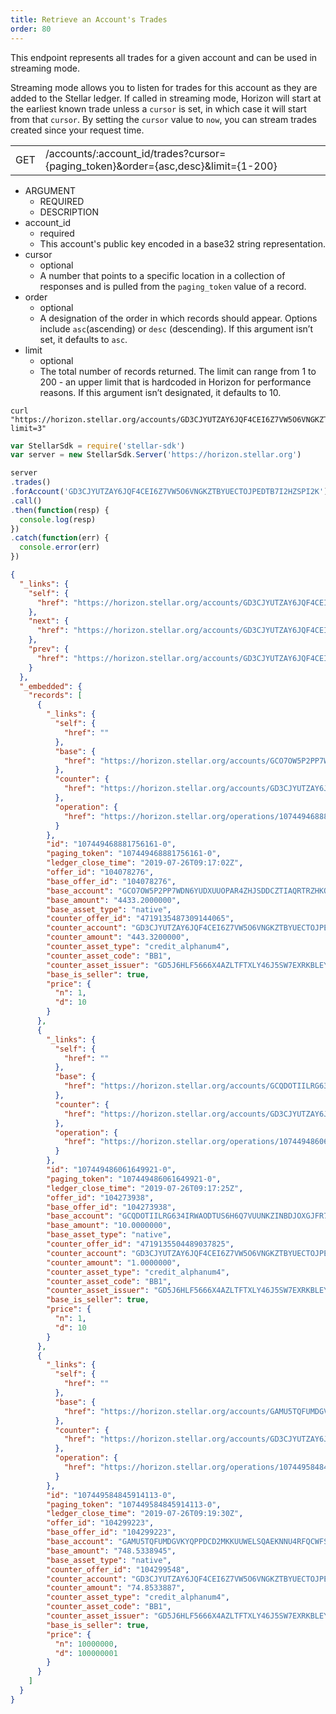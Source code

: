```yaml
---
title: Retrieve an Account's Trades
order: 80
---
```



This endpoint represents all trades for a given account and can be used in streaming mode.

Streaming mode allows you to listen for trades for this account as they are added to the Stellar ledger. If called in streaming mode, Horizon will start at the earliest known trade unless a `cursor` is set, in which case it will start from that `cursor`. By setting the `cursor` value to `now`, you can stream trades created since your request time.

<Endpoint>

|  |  |
| --- | --- |
| GET | /accounts/:account_id/trades?cursor={paging_token}&order={asc,desc}&limit={1-200} |

</Endpoint>

<AttributeTable>

- ARGUMENT
  - REQUIRED
  - DESCRIPTION
- account_id
  - required
  - This account's public key encoded in a base32 string representation.
- cursor
  - optional
  - A number that points to a specific location in a collection of responses and is pulled from the `paging_token` value of a record.
- order
  - optional
  - A designation of the order in which records should appear. Options include `asc`(ascending) or `desc` (descending). If this argument isn’t set, it defaults to `asc`.
- limit
  - optional
  - The total number of records returned. The limit can range from 1 to 200 - an upper limit that is hardcoded in Horizon for performance reasons. If this argument isn’t designated, it defaults to 10.

</AttributeTable>

<CodeExample title="Example Request">

```curl
curl "https://horizon.stellar.org/accounts/GD3CJYUTZAY6JQF4CEI6Z7VW5O6VNGKZTBYUECTOJPEDTB7I2HZSPI2K/trades?limit=3"
```

```JavaScript
var StellarSdk = require('stellar-sdk')
var server = new StellarSdk.Server('https://horizon.stellar.org')

server
.trades()
.forAccount('GD3CJYUTZAY6JQF4CEI6Z7VW5O6VNGKZTBYUECTOJPEDTB7I2HZSPI2K')
.call()
.then(function(resp) {
  console.log(resp)
})
.catch(function(err) {
  console.error(err)
})
```

</CodeExample>

<ExampleResponse title="Example Response">

```json
{
  "_links": {
    "self": {
      "href": "https://horizon.stellar.org/accounts/GD3CJYUTZAY6JQF4CEI6Z7VW5O6VNGKZTBYUECTOJPEDTB7I2HZSPI2K/trades?cursor=\u0026limit=3\u0026order=asc"
    },
    "next": {
      "href": "https://horizon.stellar.org/accounts/GD3CJYUTZAY6JQF4CEI6Z7VW5O6VNGKZTBYUECTOJPEDTB7I2HZSPI2K/trades?cursor=107449584845914113-0\u0026limit=3\u0026order=asc"
    },
    "prev": {
      "href": "https://horizon.stellar.org/accounts/GD3CJYUTZAY6JQF4CEI6Z7VW5O6VNGKZTBYUECTOJPEDTB7I2HZSPI2K/trades?cursor=107449468881756161-0\u0026limit=3\u0026order=desc"
    }
  },
  "_embedded": {
    "records": [
      {
        "_links": {
          "self": {
            "href": ""
          },
          "base": {
            "href": "https://horizon.stellar.org/accounts/GCO7OW5P2PP7WDN6YUDXUUOPAR4ZHJSDDCZTIAQRTRZHKQWV45WUPBWX"
          },
          "counter": {
            "href": "https://horizon.stellar.org/accounts/GD3CJYUTZAY6JQF4CEI6Z7VW5O6VNGKZTBYUECTOJPEDTB7I2HZSPI2K"
          },
          "operation": {
            "href": "https://horizon.stellar.org/operations/107449468881756161"
          }
        },
        "id": "107449468881756161-0",
        "paging_token": "107449468881756161-0",
        "ledger_close_time": "2019-07-26T09:17:02Z",
        "offer_id": "104078276",
        "base_offer_id": "104078276",
        "base_account": "GCO7OW5P2PP7WDN6YUDXUUOPAR4ZHJSDDCZTIAQRTRZHKQWV45WUPBWX",
        "base_amount": "4433.2000000",
        "base_asset_type": "native",
        "counter_offer_id": "4719135487309144065",
        "counter_account": "GD3CJYUTZAY6JQF4CEI6Z7VW5O6VNGKZTBYUECTOJPEDTB7I2HZSPI2K",
        "counter_amount": "443.3200000",
        "counter_asset_type": "credit_alphanum4",
        "counter_asset_code": "BB1",
        "counter_asset_issuer": "GD5J6HLF5666X4AZLTFTXLY46J5SW7EXRKBLEYPJP33S33MXZGV6CWFN",
        "base_is_seller": true,
        "price": {
          "n": 1,
          "d": 10
        }
      },
      {
        "_links": {
          "self": {
            "href": ""
          },
          "base": {
            "href": "https://horizon.stellar.org/accounts/GCQDOTIILRG634IRWAODTUS6H6Q7VUUNKZINBDJOXGJFR7YZ57FGYV7B"
          },
          "counter": {
            "href": "https://horizon.stellar.org/accounts/GD3CJYUTZAY6JQF4CEI6Z7VW5O6VNGKZTBYUECTOJPEDTB7I2HZSPI2K"
          },
          "operation": {
            "href": "https://horizon.stellar.org/operations/107449486061649921"
          }
        },
        "id": "107449486061649921-0",
        "paging_token": "107449486061649921-0",
        "ledger_close_time": "2019-07-26T09:17:25Z",
        "offer_id": "104273938",
        "base_offer_id": "104273938",
        "base_account": "GCQDOTIILRG634IRWAODTUS6H6Q7VUUNKZINBDJOXGJFR7YZ57FGYV7B",
        "base_amount": "10.0000000",
        "base_asset_type": "native",
        "counter_offer_id": "4719135504489037825",
        "counter_account": "GD3CJYUTZAY6JQF4CEI6Z7VW5O6VNGKZTBYUECTOJPEDTB7I2HZSPI2K",
        "counter_amount": "1.0000000",
        "counter_asset_type": "credit_alphanum4",
        "counter_asset_code": "BB1",
        "counter_asset_issuer": "GD5J6HLF5666X4AZLTFTXLY46J5SW7EXRKBLEYPJP33S33MXZGV6CWFN",
        "base_is_seller": true,
        "price": {
          "n": 1,
          "d": 10
        }
      },
      {
        "_links": {
          "self": {
            "href": ""
          },
          "base": {
            "href": "https://horizon.stellar.org/accounts/GAMU5TQFUMDGVKYQPPDCD2MKKUUWELSQAEKNNU4RFQCWFSRBPJA2MAGQ"
          },
          "counter": {
            "href": "https://horizon.stellar.org/accounts/GD3CJYUTZAY6JQF4CEI6Z7VW5O6VNGKZTBYUECTOJPEDTB7I2HZSPI2K"
          },
          "operation": {
            "href": "https://horizon.stellar.org/operations/107449584845914113"
          }
        },
        "id": "107449584845914113-0",
        "paging_token": "107449584845914113-0",
        "ledger_close_time": "2019-07-26T09:19:30Z",
        "offer_id": "104299223",
        "base_offer_id": "104299223",
        "base_account": "GAMU5TQFUMDGVKYQPPDCD2MKKUUWELSQAEKNNU4RFQCWFSRBPJA2MAGQ",
        "base_amount": "748.5338945",
        "base_asset_type": "native",
        "counter_offer_id": "104299548",
        "counter_account": "GD3CJYUTZAY6JQF4CEI6Z7VW5O6VNGKZTBYUECTOJPEDTB7I2HZSPI2K",
        "counter_amount": "74.8533887",
        "counter_asset_type": "credit_alphanum4",
        "counter_asset_code": "BB1",
        "counter_asset_issuer": "GD5J6HLF5666X4AZLTFTXLY46J5SW7EXRKBLEYPJP33S33MXZGV6CWFN",
        "base_is_seller": true,
        "price": {
          "n": 10000000,
          "d": 100000001
        }
      }
    ]
  }
}
```

</ExampleResponse>
